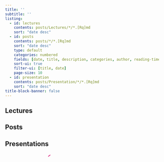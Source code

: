 ```yaml
---
title: ''
subtitle: ''
listing:
  - id: lectures
    contents: posts/Lectures/*/*.[Rq]md
    sort: "date desc"
  - id: posts
    contents: posts/*/*.[Rq]md
    sort: "date desc"
    type: default
    categories: numbered
    fields: [date, title, description, categories, author, reading-time]
    sort-ui: true
    filter-ui: [title, date]
    page-size: 10
  - id: presentation
    contents: posts/Presentation/*/*.[Rq]md
    sort: "date desc"
title-block-banner: false
---
```


## Lectures

::: {#lectures}
:::

## Posts

::: {#posts}
:::

## Presentations

::: {#presentation}
:::

```{=html}
<svg xmlns="http://www.w3.org/2000/svg" width="100%" height="100%" viewBox="0 0 251 51">
        <style>
            @keyframes draw {
                to {
                    stroke-dashoffset: 0;
                }
            }
        </style>
        <foreignObject width="100%" height="100%">
        <div xmlns="http://www.w3.org/1999/xhtml" style="display: flex; align-items: center; height: 100%; justify-content: center;"><div style="display: inline-flex; align-items: center; margin: 0 -7px 0 -5px;"><svg style="display: inline-block; width: 30px; height: 100%;"  xmlns="http://www.w3.org/2000/svg" fill="none" viewBox="0 0 30 51" height="51" width="30"><path stroke-dasharray="83" stroke-dashoffset="83" style="animation: draw 0.8300000000000001s 0s forwards;" stroke="#D4006A" fill="none" stroke-linecap="round" stroke-linejoin="round" d="M28.5059 3.6123C19.5058 9.1123 -1.12359 39.6123 1.00666 46.6123C2.22398 50.6123 28.5059 38.6123 28.5059 38.6123"></path></svg></div><div style="display: inline-flex; align-items: center; margin: 0 -2.5px 0 0;"><svg style="display: inline-block; width: 7px; height: 100%;"  xmlns="http://www.w3.org/2000/svg" fill="none" viewBox="0 0 7 51" height="51" width="7"><path stroke-dasharray="17" stroke-dashoffset="17" style="animation: draw 0.17s 0.8300000000000001s forwards;" stroke="#D4006A" fill="none" stroke-linecap="round" stroke-linejoin="round" d="M3.30217 23.604C2.72482 23.9566 0.574341 28.3484 1.66563 28.4119C2.75692 28.4755 7.24524 21.8731 4.4886 23.027C3.29045 23.5286 2.14727 24.4054 2.14727 24.4054"></path></svg></div><div style="display: inline-flex; align-items: center; margin: 0 -4.5px 0 0;"><svg style="display: inline-block; width: 9px; height: 100%;"  xmlns="http://www.w3.org/2000/svg" fill="none" viewBox="0 0 9 51" height="51" width="9"><path stroke-dasharray="17" stroke-dashoffset="17" style="animation: draw 0.17s 1s forwards;" stroke="#D4006A" fill="none" stroke-linecap="round" stroke-linejoin="round" d="M3.3522 23.8316C1.86784 24.4052 0.653752 28.489 0.990061 28.894C1.93472 29.1302 3.78484 26.7863 7.70664 21.334"></path></svg></div><div style="display: inline-flex; align-items: center; margin: 0 -4px 0 0;"><svg style="display: inline-block; width: 11px; height: 100%;"  xmlns="http://www.w3.org/2000/svg" fill="none" viewBox="0 0 11 51" height="51" width="11"><path stroke-dasharray="22" stroke-dashoffset="22" style="animation: draw 0.22s 1.17s forwards;" stroke="#D4006A" fill="none" stroke-linecap="round" stroke-linejoin="round" d="M3.07713 25.3392C3.03314 27.7282 6.78706 24.9554 6.03999 23.505C4.44172 21.2653 -0.294204 28.3892 2.71291 28.2186C5.35941 27.9626 10.2422 24.7207 10.2422 24.7207"></path></svg></div><div style="display: inline-flex; align-items: center; margin: 0 -12px 0 2px;"><svg style="display: inline-block; width: 35px; height: 100%;"  xmlns="http://www.w3.org/2000/svg" fill="none" viewBox="0 0 35 51" height="51" width="35"><path stroke-dasharray="162" stroke-dashoffset="162" style="animation: draw 1.62s 1.39s forwards;" stroke="#D4006A" fill="none" stroke-linecap="round" stroke-linejoin="round" d="M16.8032 1.3594C12.7184 0.602171 -1.69718 28.9308 2.30381 28.3593C6.30481 27.7879 33.8032 2.8594 33.8032 2.8594C14.0741 30.0733 5.30273 48.8594 8.80324 49.8594C12.3037 50.8594 30.3027 19.8594 6.80324 39.8594"></path></svg></div><div style="display: inline-flex; align-items: center; margin: 0 -2.5px 0 0;"><svg style="display: inline-block; width: 7px; height: 100%;"  xmlns="http://www.w3.org/2000/svg" fill="none" viewBox="0 0 7 51" height="51" width="7"><path stroke-dasharray="17" stroke-dashoffset="17" style="animation: draw 0.17s 3.01s forwards;" stroke="#D4006A" fill="none" stroke-linecap="round" stroke-linejoin="round" d="M3.30217 23.604C2.72482 23.9566 0.574341 28.3484 1.66563 28.4119C2.75692 28.4755 7.24524 21.8731 4.4886 23.027C3.29045 23.5286 2.14727 24.4054 2.14727 24.4054"></path></svg></div><div style="display: inline-flex; align-items: center; margin: 0 -4.5px 0 0;"><svg style="display: inline-block; width: 13px; height: 100%;"  xmlns="http://www.w3.org/2000/svg" fill="none" viewBox="0 0 13 51" height="51" width="13"><path stroke-dasharray="28" stroke-dashoffset="28" style="animation: draw 0.28s 3.1799999999999997s forwards;" stroke="#D4006A" fill="none" stroke-linecap="round" stroke-linejoin="round" d="M4.02467 23.277C3.02512 22.8065 0.89338 26.614 1.20215 28.0439C1.51091 29.4737 7.5177 23.0864 7.5177 23.0864C7.5177 23.0864 4.71947 27.0005 5.80301 28.3576C6.96087 28.8941 10.5935 24.8364 11.7727 24.2932"></path></svg></div><div style="display: inline-flex; align-items: center; margin: 0 -7px 0 -10px;"><svg style="display: inline-block; width: 49px; height: 100%;"  xmlns="http://www.w3.org/2000/svg" fill="none" viewBox="0 0 49 51" height="51" width="49"><path stroke-dasharray="176" stroke-dashoffset="176" style="animation: draw 1.76s 3.46s forwards;" stroke="#D4006A" fill="none" stroke-linecap="round" stroke-linejoin="round" d="M1.48242 48.3176C8.1298 31.8088 14.4004 21.838 29.9824 2.81763C29.9824 2.81763 10.9824 34.8176 17.4824 37.8176C22.4824 40.1253 47.4824 9.31763 47.4824 9.31763C34.5795 28.6674 30.1369 37.0839 29.4824 45.8176"></path></svg></div><div style="display: inline-flex; align-items: center; margin: 0 -4px 0 0;"><svg style="display: inline-block; width: 11px; height: 100%;"  xmlns="http://www.w3.org/2000/svg" fill="none" viewBox="0 0 11 51" height="51" width="11"><path stroke-dasharray="22" stroke-dashoffset="22" style="animation: draw 0.22s 5.22s forwards;" stroke="#D4006A" fill="none" stroke-linecap="round" stroke-linejoin="round" d="M3.07713 25.3392C3.03314 27.7282 6.78706 24.9554 6.03999 23.505C4.44172 21.2653 -0.294204 28.3892 2.71291 28.2186C5.35941 27.9626 10.2422 24.7207 10.2422 24.7207"></path></svg></div><div style="display: inline-flex; align-items: center; margin: 0 -5px 0 0;"><svg style="display: inline-block; width: 15px; height: 100%;"  xmlns="http://www.w3.org/2000/svg" fill="none" viewBox="0 0 15 51" height="51" width="15"><path stroke-dasharray="27" stroke-dashoffset="27" style="animation: draw 0.27s 5.4399999999999995s forwards;" stroke="#D4006A" fill="none" stroke-linecap="round" stroke-linejoin="round" d="M4.42188 23.1724L1.16211 28.4658C3.87099 25.9122 7.65167 23.2024 8.42922 23.7108C8.87781 23.9799 6.69468 26.9705 7.8311 27.4191C8.96753 27.8677 11.8983 25.565 14.0814 24.7575"></path></svg></div><div style="display: inline-flex; align-items: center; margin: 0 -4px 0 -10px;"><svg style="display: inline-block; width: 23px; height: 100%;"  xmlns="http://www.w3.org/2000/svg" fill="none" viewBox="0 0 23 51" height="51" width="23"><path stroke-dasharray="75" stroke-dashoffset="75" style="animation: draw 0.75s 5.709999999999999s forwards;" stroke="#D4006A" fill="none" stroke-linecap="round" stroke-linejoin="round" d="M15.8299 24.1058C14.7224 20.2293 8.05794 29.529 11.1896 27.8486C13.4811 26.531 17.2991 22.5381 17.2991 22.5381C15.8865 28.7238 1.15713 50.9628 1.47176 43.8335C1.59134 36.4678 10.0592 36.074 20.9856 24.7167"></path></svg></div><div style="display: inline-flex; align-items: center; margin: 0 -4px 0 -9px;"><svg style="display: inline-block; width: 21px; height: 100%;"  xmlns="http://www.w3.org/2000/svg" fill="none" viewBox="0 0 21 51" height="51" width="21"><path stroke-dasharray="70" stroke-dashoffset="70" style="animation: draw 0.7000000000000001s 6.459999999999999s forwards;" stroke="#D4006A" fill="none" stroke-linecap="round" stroke-linejoin="round" d="M12.7596 23.2466C11.7764 22.8447 9.49733 28.5405 10.2142 28.4672C10.931 28.3939 16.2577 23.541 16.1552 24.1849C16.7988 27.8118 2.76345 49.8665 1.16523 44.1016C0.00381581 39.4883 5.35733 40.4355 20.0861 24.6317"></path></svg></div><div style="display: inline-flex; align-items: center; margin: 0 -4px 0 0;"><svg style="display: inline-block; width: 13px; height: 100%;"  xmlns="http://www.w3.org/2000/svg" fill="none" viewBox="0 0 13 51" height="51" width="13"><path stroke-dasharray="36" stroke-dashoffset="36" style="animation: draw 0.36s 7.159999999999999s forwards;" stroke="#D4006A" fill="none" stroke-linecap="round" stroke-linejoin="round" d="M5.99958 25C5.73591 21.1582 1.99899 25.5 1.49941 28C1.00013 30.5 7.65454 23.3545 7.65454 23.3545C3.5802 27.3691 3.29278 30.5313 4.09638 30.7478C5.08629 31.0263 12.2012 24.7466 12.2012 24.7466"></path></svg></div><div style="display: inline-flex; align-items: center; margin: 0 -2.5px 0 0;"><svg style="display: inline-block; width: 7px; height: 100%;"  xmlns="http://www.w3.org/2000/svg" fill="none" viewBox="0 0 7 51" height="51" width="7"><path stroke-dasharray="17" stroke-dashoffset="17" style="animation: draw 0.17s 7.52s forwards;" stroke="#D4006A" fill="none" stroke-linecap="round" stroke-linejoin="round" d="M3.30217 23.604C2.72482 23.9566 0.574341 28.3484 1.66563 28.4119C2.75692 28.4755 7.24524 21.8731 4.4886 23.027C3.29045 23.5286 2.14727 24.4054 2.14727 24.4054"></path></svg></div></div></foreignObject></svg>
```

